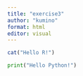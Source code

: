 ```yaml
---
title: "exercise3"
author: "kumino"
format: html
editor: visual
---
```


```r
cat("Hello R!")
```

```python
print("Hello Python!")
```
